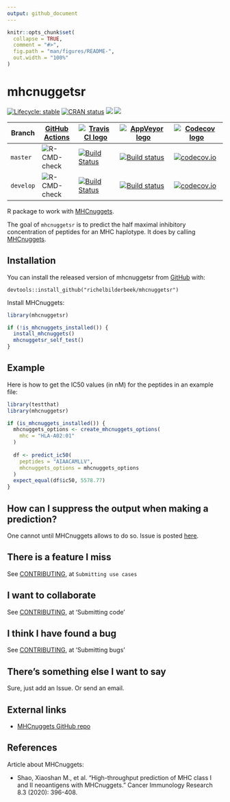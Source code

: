 ```yaml
---
output: github_document
---
```


<!-- README.md is generated from README.Rmd. Please edit that file -->

```r
knitr::opts_chunk$set(
  collapse = TRUE,
  comment = "#>",
  fig.path = "man/figures/README-",
  out.width = "100%"
)
```

# mhcnuggetsr

<!-- badges: start -->
[![Lifecycle: stable](https://img.shields.io/badge/lifecycle-stable-green.svg)](https://www.tidyverse.org/lifecycle/#stable)
[![CRAN status](https://www.r-pkg.org/badges/version/mhcnuggetsr)](https://CRAN.R-project.org/package=mhcnuggetsr)
[![](http://cranlogs.r-pkg.org/badges/grand-total/mhcnuggetsr)]( https://CRAN.R-project.org/package=mhcnuggetsr)
[![](http://cranlogs.r-pkg.org/badges/mhcnuggetsr)](https://CRAN.R-project.org/package=mhcnuggetsr)

Branch   |[GitHub Actions](https://github.com/richelbilderbeek/mhcnuggetsr/actions)                                     |[![Travis CI logo](man/figures/TravisCI.png)](https://travis-ci.org)                                                                        |[![AppVeyor logo](man/figures/AppVeyor.png)](https://www.appveyor.com)                                                                                                              | [![Codecov logo](man/figures/Codecov.png)](https://www.codecov.io)
---------|--------------------------------------------------------------------------------------------------------------|--------------------------------------------------------------------------------------------------------------------------------------------|------------------------------------------------------------------------------------------------------------------------------------------------------------------------------------|------------------------------------------------------------------------------------------------------------------------------------------------------------------------
`master `|![R-CMD-check](https://github.com/richelbilderbeek/mhcnuggetsr/workflows/R-CMD-check/badge.svg?branch=master) |[![Build Status](https://travis-ci.org/richelbilderbeek/mhcnuggetsr.svg?branch=master)](https://travis-ci.org/richelbilderbeek/mhcnuggetsr) |[![Build status](https://ci.appveyor.com/api/projects/status/r7apdqey2ev9s4q7/branch/master?svg=true)](https://ci.appveyor.com/project/richelbilderbeek/mhcnuggetsr/branch/master)  | [![codecov.io](https://codecov.io/github/richelbilderbeek/mhcnuggetsr/coverage.svg?branch=master)](https://codecov.io/github/richelbilderbeek/mhcnuggetsr/branch/master)
`develop`|![R-CMD-check](https://github.com/richelbilderbeek/mhcnuggetsr/workflows/R-CMD-check/badge.svg?branch=develop)|[![Build Status](https://travis-ci.org/richelbilderbeek/mhcnuggetsr.svg?branch=develop)](https://travis-ci.org/richelbilderbeek/mhcnuggetsr)|[![Build status](https://ci.appveyor.com/api/projects/status/r7apdqey2ev9s4q7/branch/develop?svg=true)](https://ci.appveyor.com/project/richelbilderbeek/mhcnuggetsr/branch/develop)| [![codecov.io](https://codecov.io/github/richelbilderbeek/mhcnuggetsr/coverage.svg?branch=develop)](https://codecov.io/github/richelbilderbeek/mhcnuggetsr/branch/develop)

<!-- badges: end -->

R package to work with [MHCnuggets](https://github.com/KarchinLab/mhcnuggets).

The goal of `mhcnuggetsr` is to predict the half maximal inhibitory concentration
of peptides for an MHC haplotype. 
It does by calling [MHCnuggets](https://github.com/KarchinLab/mhcnuggets).

## Installation

You can install the released version of mhcnuggetsr from [GitHub](https://github.com/) with:

```
devtools::install_github("richelbilderbeek/mhcnuggetsr")
```

Install MHCnuggets:

```r
library(mhcnuggetsr)

if (!is_mhcnuggets_installed()) {
  install_mhcnuggets()
  mhcnuggetsr_self_test()
}
```

## Example

Here is how to get the IC50 values (in nM) for the peptides in
an example file:

```r
library(testthat)
library(mhcnuggetsr)

if (is_mhcnuggets_installed()) {
  mhcnuggets_options <- create_mhcnuggets_options(
    mhc = "HLA-A02:01"
  )
  
  df <- predict_ic50(
    peptides = "AIAACAMLLV",
    mhcnuggets_options = mhcnuggets_options
  )
  expect_equal(df$ic50, 5578.77)
}
```

## How can I suppress the output when making a prediction?

One cannot until MHCnuggets allows to do so.
Issue is posted [here](https://github.com/KarchinLab/mhcnuggets/issues/17).

## There is a feature I miss

See [CONTRIBUTING](CONTRIBUTING.md), at `Submitting use cases`

## I want to collaborate

See [CONTRIBUTING](CONTRIBUTING.md), at 'Submitting code'

## I think I have found a bug

See [CONTRIBUTING](CONTRIBUTING.md), at 'Submitting bugs' 

## There's something else I want to say

Sure, just add an Issue. Or send an email.

## External links

 * [MHCnuggets GitHub repo](https://github.com/KarchinLab/mhcnuggets)
 
## References

Article about MHCnuggets:

 * Shao, Xiaoshan M., et al. "High-throughput prediction of MHC class I and II 
   neoantigens with MHCnuggets." Cancer Immunology Research 8.3 (2020): 396-408.
